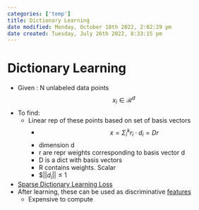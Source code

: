 ```yaml
---
categories: ['temp']
title: Dictionary Learning
date modified: Monday, October 10th 2022, 2:02:29 pm
date created: Tuesday, July 26th 2022, 8:33:15 pm
---
```


# Dictionary Learning
- Given : N unlabeled data points $$x_i \in \mathcal{R}^d$$
- To find:
	- Linear rep of these points based on set of basis vectors
		- $$x = \Sigma_i^k r_i \cdot d_i = Dr$$
		- dimension d
		- r are repr weights corresponding to basis vector d
		- D is a dict with basis vectors
		- R contains weights. Scalar
		- $$||d_i|| \leq 1$
- [Sparse Dictionary Learning Loss](Sparse%20Dictionary%20Learning%20Loss.qmd)
- After learning, these can be used as discriminative [features](Features.qmd)
	- Expensive to compute



